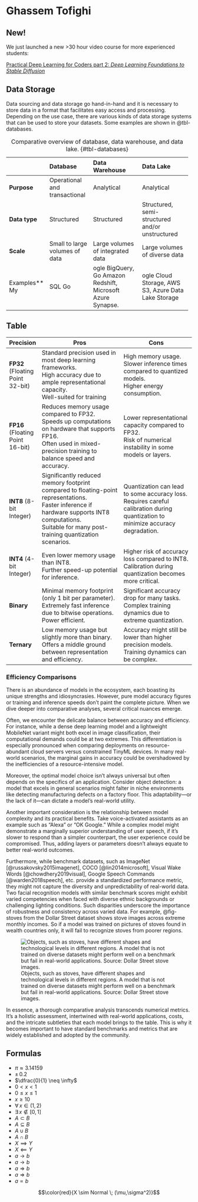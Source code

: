 # Ghassem Tofighi

:::{.callout-tip}
## New!

We just launched a new >30 hour video course for more experienced students:

[Practical Deep Learning for Coders part 2: *Deep Learning Foundations to Stable Diffusion*](Lessons/part2.qmd)
:::

## Data Storage

Data sourcing and data storage go hand-in-hand and it is necessary to store data in a format that facilitates easy access and processing. Depending on the use case, there are various kinds of data storage systems that can be used to store your datasets. Some examples are shown in @tbl-databases.

  ----------------------------------------------------------------------------
                 **Database**        **Data Warehouse**    **Data Lake**
  -------------- ------------------- --------------------- -------------------
  **Purpose**    Operational and     Analytical            Analytical
                 transactional

  **Data type**  Structured          Structured            Structured,
                                                           semi-structured
                                                           and/or unstructured

  **Scale**      Small to large      Large volumes of      Large volumes of
                 volumes of data     integrated data       diverse data

**Examples**   MySQL               Google BigQuery,      Google Cloud
                                     Amazon Redshift,      Storage, AWS S3,
                                     Microsoft Azure       Azure Data Lake
                                     Synapse.              Storage
  ----------------------------------------------------------------------------

  : Comparative overview of database, data warehouse, and data lake. {#tbl-databases}

## Table

| Precision  | Pros                                                      | Cons                                             |
|------------|-----------------------------------------------------------|--------------------------------------------------|
| **FP32** (Floating Point 32-bit) | Standard precision used in most deep learning frameworks.<br/> High accuracy due to ample representational capacity.<br/> Well-suited for training | High memory usage.<br/> Slower inference times compared to quantized models.<br/> Higher energy consumption. |
| **FP16** (Floating Point 16-bit) | Reduces memory usage compared to FP32.<br/> Speeds up computations on hardware that supports FP16.<br/> Often used in mixed-precision training to balance speed and accuracy. | Lower representational capacity compared to FP32.<br/> Risk of numerical instability in some models or layers. |
| **INT8** (8-bit Integer)         | Significantly reduced memory footprint compared to floating-point representations.<br/> Faster inference if hardware supports INT8 computations.<br/> Suitable for many post-training quantization scenarios. | Quantization can lead to some accuracy loss.<br/> Requires careful calibration during quantization to minimize accuracy degradation. |
| **INT4** (4-bit Integer)         | Even lower memory usage than INT8.<br/> Further speed-up potential for inference. | Higher risk of accuracy loss compared to INT8.<br/> Calibration during quantization becomes more critical. |
| **Binary**                       | Minimal memory footprint (only 1 bit per parameter).<br/> Extremely fast inference due to bitwise operations.<br/> Power efficient. | Significant accuracy drop for many tasks.<br/> Complex training dynamics due to extreme quantization. |
| **Ternary**                      | Low memory usage but slightly more than binary.<br/> Offers a middle ground between representation and efficiency. | Accuracy might still be lower than higher precision models.<br/> Training dynamics can be complex. |

### Efficiency Comparisons

There is an abundance of models in the ecosystem, each boasting its unique strengths and idiosyncrasies. However, pure model accuracy figures or training and inference speeds don't paint the complete picture. When we dive deeper into comparative analyses, several critical nuances emerge.

Often, we encounter the delicate balance between accuracy and efficiency. For instance, while a dense deep learning model and a lightweight MobileNet variant might both excel in image classification, their computational demands could be at two extremes. This differentiation is especially pronounced when comparing deployments on resource-abundant cloud servers versus constrained TinyML devices. In many real-world scenarios, the marginal gains in accuracy could be overshadowed by the inefficiencies of a resource-intensive model.

Moreover, the optimal model choice isn't always universal but often depends on the specifics of an application. Consider object detection: a model that excels in general scenarios might falter in niche environments like detecting manufacturing defects on a factory floor. This adaptability—or the lack of it—can dictate a model's real-world utility.

Another important consideration is the relationship between model complexity and its practical benefits. Take voice-activated assistants as an example such as "Alexa" or "OK Google." While a complex model might demonstrate a marginally superior understanding of user speech, if it's slower to respond than a simpler counterpart, the user experience could be compromised. Thus, adding layers or parameters doesn't always equate to better real-world outcomes.

Furthermore, while benchmark datasets, such as ImageNet [@russakovsky2015imagenet], COCO [@lin2014microsoft], Visual Wake Words [@chowdhery2019visual], Google Speech Commands [@warden2018speech], etc. provide a standardized performance metric, they might not capture the diversity and unpredictability of real-world data. Two facial recognition models with similar benchmark scores might exhibit varied competencies when faced with diverse ethnic backgrounds or challenging lighting conditions. Such disparities underscore the importance of robustness and consistency across varied data. For example, @fig-stoves from the Dollar Street dataset shows stove images across extreme monthly incomes. So if a model was trained on pictures of stoves found in wealth countries only, it will fail to recognize stoves from poorer regions.

![Objects, such as stoves, have different shapes and technological levels in different regions. A model that is not trained on diverse datasets might perform well on a benchmark but fail in real-world applications. Source: Dollar Street stove images.](https://pbs.twimg.com/media/DmUyPSSW0AAChGa.jpg){#fig-stoves}

In essence, a thorough comparative analysis transcends numerical metrics. It's a holistic assessment, intertwined with real-world applications, costs, and the intricate subtleties that each model brings to the table. This is why it becomes important to have standard benchmarks and metrics that are widely established and adopted by the community.



## Formulas

- $\pi \approx 3.14159$
- $\pm \, 0.2$
- $\dfrac{0}{1} \neq \infty$
- $0 < x < 1$
- $0 \leq x \leq 1$
- $x \geq 10$
- $\forall \, x \in (1,2)$
- $\exists \, x \notin [0,1]$
- $A \subset B$
- $A \subseteq B$
- $A \cup B$
- $A \cap B$
- $X \implies Y$
- $X \impliedby Y$
- $a \to b$
- $a \longrightarrow b$
- $a \Rightarrow b$
- $a \Longrightarrow b$
- $a \propto b$

$$\color{red}{X \sim Normal \; (\mu,\sigma^2)}$$


